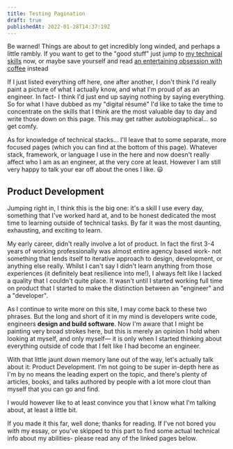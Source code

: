 ```yaml
---
title: Testing Pagination
draft: true
publishedAt: 2022-01-28T14:37:19Z
---
```


<Warning>

Be warned! Things are about to get incredibly long winded, and perhaps a
little rambly. If you want to get to the "good stuff" just jump to [my
technical skills](#pages) now, or maybe save yourself and read
[an entertaining obsession with coffee](/interests/coffee) instead

</Warning>

If I just listed everything off here, one after another, I don't think I'd
really paint a picture of what I actually know, and what I'm proud of as an
engineer. In fact- I think I'd just end up saying nothing by saying everything.
So for what I have dubbed as my "digital résumé" I'd like to take the time to
concentrate on the skills that I think are the most valuable day to day and
write those down on this page. This may get rather autobiographical...
so get comfy.

As for knowledge of technical stacks... I'll leave that to some separate, more
focused pages (which you can find at the bottom of this page).
Whatever stack, framework, or language I use in the here and now
doesn't really affect who I am as an engineer, at the very core at least.
However I am still very happy to talk your ear off about the ones I like. 😃

<!-- end -->

## Product Development

Jumping right in, I think this is the big one: it's a skill I use every day,
something that I've worked hard at, and to be honest dedicated the most time
to learning outside of technical tasks. By far it was the most daunting,
exhausting, and exciting to learn.

My early career, didn't really involve a lot of product. In fact the first 3-4
years of working professionally was almost entire agency based work- not
something that lends itself to iterative approach to design, development, or
anything else really. Whilst I can't say I didn't learn anything from those
experiences (it definitely beat resilience into me!), I always felt like I
lacked a quality that I couldn't quite place. It wasn't until I started working
full time on product that I started to make the distinction between an
"engineer" and a "developer".

As I continue to write more on this site, I may come back to these two phrases.
But the long and short of it in my mind is developers write code,
engineers **design and build software**. Now I'm aware that I might be painting
very broad strokes here, but this is merely an opinion I hold when looking at
myself, and only myself&mdash; it is only when I started thinking about
everything outside of code that I felt like I had become an engineer.

With that little jaunt down memory lane out of the way, let's actually talk
about it: Product Development. I'm not going to be super in-depth here as I'm
by no means the leading expert on the topic, and there's plenty of articles,
books, and talks authored by people with a lot more clout than myself that
you can go and find.

I would however like to at least convince you that I know what I'm talking about,
at least a little bit.

If you made it this far, well done; thanks for reading. If I've not bored you
with my essay, or you've skipped to this part to find some actual technical info
about my abilities- please read any of the linked pages below.
